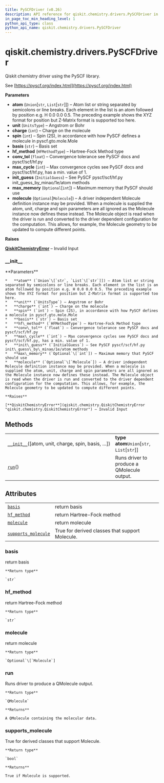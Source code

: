 ```yaml
---
title: PySCFDriver (v0.26)
description: API reference for qiskit.chemistry.drivers.PySCFDriver in qiskit v0.26
in_page_toc_min_heading_level: 1
python_api_type: class
python_api_name: qiskit.chemistry.drivers.PySCFDriver
---
```


<span id="qiskit-chemistry-drivers-pyscfdriver" />

# qiskit.chemistry.drivers.PySCFDriver

<Class id="qiskit.chemistry.drivers.PySCFDriver" isDedicatedPage={true} github="https://github.com/qiskit-community/qiskit-aqua/tree/stable/0.9/qiskit/chemistry/drivers/pyscfd/pyscfdriver.py" signature="PySCFDriver(atom='H 0.0 0.0 0.0; H 0.0 0.0 0.735', unit=<UnitsType.ANGSTROM: 'Angstrom'>, charge=0, spin=0, basis='sto3g', hf_method=<HFMethodType.RHF: 'rhf'>, conv_tol=1e-09, max_cycle=50, init_guess=<InitialGuess.MINAO: 'minao'>, max_memory=None, molecule=None)" modifiers="class">
  Qiskit chemistry driver using the PySCF library.

  See [https://pyscf.org/index.html](https://pyscf.org/index.html)

  **Parameters**

  *   **atom** (`Union`\[`str`, `List`\[`str`]]) – Atom list or string separated by semicolons or line breaks. Each element in the list is an atom followed by position e.g. H 0.0 0.0 0.5. The preceding example shows the XYZ format for position but Z-Matrix format is supported too here.
  *   **unit** (`UnitsType`) – Angstrom or Bohr
  *   **charge** (`int`) – Charge on the molecule
  *   **spin** (`int`) – Spin (2S), in accordance with how PySCF defines a molecule in pyscf.gto.mole.Mole
  *   **basis** (`str`) – Basis set
  *   **hf\_method** (`HFMethodType`) – Hartree-Fock Method type
  *   **conv\_tol** (`float`) – Convergence tolerance see PySCF docs and pyscf/scf/hf.py
  *   **max\_cycle** (`int`) – Max convergence cycles see PySCF docs and pyscf/scf/hf.py, has a min. value of 1.
  *   **init\_guess** (`InitialGuess`) – See PySCF pyscf/scf/hf.py init\_guess\_by\_minao/1e/atom methods
  *   **max\_memory** (`Optional`\[`int`]) – Maximum memory that PySCF should use
  *   **molecule** (`Optional`\[`Molecule`]) – A driver independent Molecule definition instance may be provided. When a molecule is supplied the atom, unit, charge and spin parameters are all ignored as the Molecule instance now defines these instead. The Molecule object is read when the driver is run and converted to the driver dependent configuration for the computation. This allows, for example, the Molecule geometry to be updated to compute different points.

  **Raises**

  [**QiskitChemistryError**](qiskit.chemistry.QiskitChemistryError "qiskit.chemistry.QiskitChemistryError") – Invalid Input

  ### \_\_init\_\_

  <Function id="qiskit.chemistry.drivers.PySCFDriver.__init__" signature="__init__(atom='H 0.0 0.0 0.0; H 0.0 0.0 0.735', unit=<UnitsType.ANGSTROM: 'Angstrom'>, charge=0, spin=0, basis='sto3g', hf_method=<HFMethodType.RHF: 'rhf'>, conv_tol=1e-09, max_cycle=50, init_guess=<InitialGuess.MINAO: 'minao'>, max_memory=None, molecule=None)">
    **Parameters**

    *   **atom** (`Union`\[`str`, `List`\[`str`]]) – Atom list or string separated by semicolons or line breaks. Each element in the list is an atom followed by position e.g. H 0.0 0.0 0.5. The preceding example shows the XYZ format for position but Z-Matrix format is supported too here.
    *   **unit** (`UnitsType`) – Angstrom or Bohr
    *   **charge** (`int`) – Charge on the molecule
    *   **spin** (`int`) – Spin (2S), in accordance with how PySCF defines a molecule in pyscf.gto.mole.Mole
    *   **basis** (`str`) – Basis set
    *   **hf\_method** (`HFMethodType`) – Hartree-Fock Method type
    *   **conv\_tol** (`float`) – Convergence tolerance see PySCF docs and pyscf/scf/hf.py
    *   **max\_cycle** (`int`) – Max convergence cycles see PySCF docs and pyscf/scf/hf.py, has a min. value of 1.
    *   **init\_guess** (`InitialGuess`) – See PySCF pyscf/scf/hf.py init\_guess\_by\_minao/1e/atom methods
    *   **max\_memory** (`Optional`\[`int`]) – Maximum memory that PySCF should use
    *   **molecule** (`Optional`\[`Molecule`]) – A driver independent Molecule definition instance may be provided. When a molecule is supplied the atom, unit, charge and spin parameters are all ignored as the Molecule instance now defines these instead. The Molecule object is read when the driver is run and converted to the driver dependent configuration for the computation. This allows, for example, the Molecule geometry to be updated to compute different points.

    **Raises**

    [**QiskitChemistryError**](qiskit.chemistry.QiskitChemistryError "qiskit.chemistry.QiskitChemistryError") – Invalid Input
  </Function>

  ## Methods

  |                                                                                                                                                     |                                              |
  | --------------------------------------------------------------------------------------------------------------------------------------------------- | -------------------------------------------- |
  | [`__init__`](#qiskit.chemistry.drivers.PySCFDriver.__init__ "qiskit.chemistry.drivers.PySCFDriver.__init__")(\[atom, unit, charge, spin, basis, …]) | **type atom**`Union`\[`str`, `List`\[`str`]] |
  | [`run`](#qiskit.chemistry.drivers.PySCFDriver.run "qiskit.chemistry.drivers.PySCFDriver.run")()                                                     | Runs driver to produce a QMolecule output.   |

  ## Attributes

  |                                                                                                                                         |                                                 |
  | --------------------------------------------------------------------------------------------------------------------------------------- | ----------------------------------------------- |
  | [`basis`](#qiskit.chemistry.drivers.PySCFDriver.basis "qiskit.chemistry.drivers.PySCFDriver.basis")                                     | return basis                                    |
  | [`hf_method`](#qiskit.chemistry.drivers.PySCFDriver.hf_method "qiskit.chemistry.drivers.PySCFDriver.hf_method")                         | return Hartree-Fock method                      |
  | [`molecule`](#qiskit.chemistry.drivers.PySCFDriver.molecule "qiskit.chemistry.drivers.PySCFDriver.molecule")                            | return molecule                                 |
  | [`supports_molecule`](#qiskit.chemistry.drivers.PySCFDriver.supports_molecule "qiskit.chemistry.drivers.PySCFDriver.supports_molecule") | True for derived classes that support Molecule. |

  ### basis

  <Attribute id="qiskit.chemistry.drivers.PySCFDriver.basis">
    return basis

    **Return type**

    `str`
  </Attribute>

  ### hf\_method

  <Attribute id="qiskit.chemistry.drivers.PySCFDriver.hf_method">
    return Hartree-Fock method

    **Return type**

    `str`
  </Attribute>

  ### molecule

  <Attribute id="qiskit.chemistry.drivers.PySCFDriver.molecule">
    return molecule

    **Return type**

    `Optional`\[`Molecule`]
  </Attribute>

  ### run

  <Function id="qiskit.chemistry.drivers.PySCFDriver.run" signature="run()">
    Runs driver to produce a QMolecule output.

    **Return type**

    `QMolecule`

    **Returns**

    A QMolecule containing the molecular data.
  </Function>

  ### supports\_molecule

  <Attribute id="qiskit.chemistry.drivers.PySCFDriver.supports_molecule">
    True for derived classes that support Molecule.

    **Return type**

    `bool`

    **Returns**

    True if Molecule is supported.
  </Attribute>
</Class>

